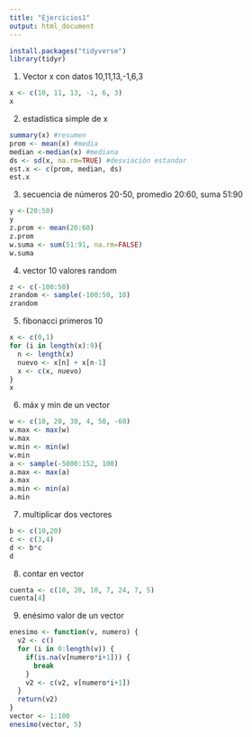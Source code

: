 ---
title: "Ejercicios1"
output: html_document
---
```{r}
install.packages("tidyverse")
library(tidyr)
```

1. Vector x con datos 10,11,13,-1,6,3
```{r}
x <- c(10, 11, 13, -1, 6, 3)
x
```
2. estadística simple de x
```{r}
summary(x) #resumen
prom <- mean(x) #media
median <-median(x) #mediana
ds <- sd(x, na.rm=TRUE) #desviación estandar
est.x <- c(prom, median, ds)
est.x
```
3. secuencia de números 20-50, promedio 20:60, suma 51:90
```{r}
y <-(20:50)
y
z.prom <- mean(20:60)
z.prom
w.suma <- sum(51:91, na.rm=FALSE)
w.suma
```
4. vector 10 valores random
```{r}
z <- c(-100:50)
zrandom <- sample(-100:50, 10)
zrandom
```
5. fibonacci primeros 10 
```{r}
x <- c(0,1)
for (i in length(x):9){
  n <- length(x)
  nuevo <- x[n] + x[n-1]
  x <- c(x, nuevo)
} 
x
```
6. máx y min de un vector
```{r}
w <- c(10, 20, 30, 4, 50, -60)
w.max <- max(w)
w.max
w.min <- min(w)
w.min
a <- sample(-5000:152, 100)
a.max <- max(a)
a.max
a.min <- min(a)
a.min
```
7. multiplicar dos vectores 
```{r}
b <- c(10,20)
c <- c(3,4)
d <- b*c
d
```
8. contar en vector
```{r}
cuenta <- c(10, 20, 10, 7, 24, 7, 5)
cuenta[4]
```
9. enésimo valor de un vector
```{r}
enesimo <- function(v, numero) {
  v2 <- c()
  for (i in 0:length(v)) {
    if(is.na(v[numero*i+1])) {
      break
    }
    v2 <- c(v2, v[numero*i+1])
  }
  return(v2)
} 
vector <- 1:100
enesimo(vector, 5)
```